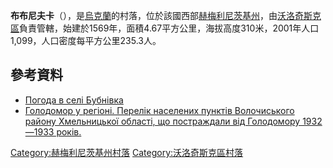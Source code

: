 {{coord|49|32|25|N|26|35|26|E|scale:100000|display=title}}

'''布布尼夫卡'''（{{lang-uk|Бубнівка}}），是[[烏克蘭|烏克蘭]]的村落，位於該國西部[[赫梅利尼茨基州|赫梅利尼茨基州]]，由[[沃洛奇斯克區|沃洛奇斯克區]]負責管轄，始建於1569年，面積4.67平方公里，海拔高度310米，2001年人口1,099，人口密度每平方公里235.3人。

==參考資料==
* [http://weather.in.ua/ua/hmel'nickaja/2121 Погода в селі Бубнівка] {{Wayback|url=http://weather.in.ua/ua/hmel'nickaja/2121 |date=20160305084922 }}
* [https://web.archive.org/web/20160304103840/http://admvol.at.ua/golodvregioni.doc Голодомор у регіоні. Перелік населених пунктів Волочиського району Хмельницької області, що постраждали від Голодомору 1932—1933 років.]

{{DEFAULTSORT:Бубнівка}}
[[Category:赫梅利尼茨基州村落|Category:赫梅利尼茨基州村落]]
[[Category:沃洛奇斯克區村落|Category:沃洛奇斯克區村落]]


{{Khmelnytskyi-geo-stub}}